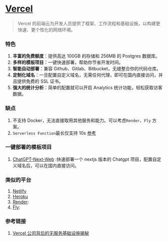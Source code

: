 # [Vercel](https://vercel.com/)

> Vercel 的前端云为开发人员提供了框架、工作流程和基础设施，以构建更快速、更个性化的网络环境。

### 特色

1. **丰富的免费额度**：提供高达 100GB 的存储和 256MB 的 Postgres 数据库。
2. **多样的模板项目**：一键快速部署，帮助你节省开发时间。
3. **智能自动部署**：兼容 Github、Gitlab、Bitbucket，无缝整合你的代码仓库。
4. **定制化域名**：一旦配置自定义域名，无需任何代理，即可在国内直接访问，并且提供免费的 SSL 证书。
5. **强大的统计分析**：简单的配置就可以开启 Analytics 统计功能，轻松获取访客数据。

### 缺点

1. 不支持 Docker，无法直接取用其他服务和能力。可以考虑`Render`、`Fly` 方案。
2. `Serverless Function`最长仅支持 10s [参考](https://vercel.com/guides/what-can-i-do-about-vercel-serverless-functions-timing-out)

### 一键部署的模板项目

1. [ChatGPT-Next-Web](https://vercel.com/new/clone?repository-url=https%3A%2F%2Fgithub.com%2FYidadaa%2FChatGPT-Next-Web&env=OPENAI_API_KEY&env=CODE&project-name=chatgpt-next-web&repository-name=ChatGPT-Next-Web) :快速部署一个 nextjs 版本的 Chatgpt 项目，配置自定义域名后，可以在国内直接访问。<Badge github="https://github.com/Yidadaa/ChatGPT-Next-Web" />

### 类似的平台

1. [Netlify](https://www.netlify.com/)
2. [Heroku](https://www.heroku.com/)
3. [Render](https://render.com/): <Badge rate="4" />
4. [Fly](https://fly.io/): <Badge rate="4" />

### 参考链接

1. [Vercel 公司背后的无服务基础设施揭秘](https://aws.amazon.com/cn/blogs/china/serverless-infrastructure-behind-vercel/)